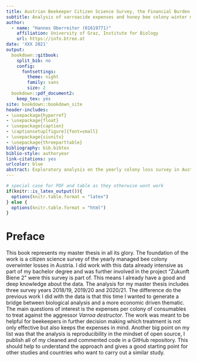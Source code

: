 ```yaml
---
title: Austrian Beekeeper Citizen Science Survey, the Financial Burden to Fight *Varroa Destructor*
subtitle: Analysis of varroacide expenses and honey bee colony winter mortality on operation level in Austria
author: 
  - name: "Hannes Oberreiter (01619771)"
    affiliation: University of Graz, Institute for Biology
    url: https://info.btree.at
date: 'XXX 2021'
output:
  bookdown::gitbook:
    split_bib: no
    config:
      fontsettings:
        theme: night
        family: sans
        size: 2
  bookdown::pdf_document2:
    keep_tex: yes
site: bookdown::bookdown_site
header-includes:
- \usepackage{hyperref}
- \usepackage{float}
- \usepackage{caption}
- \captionsetup[figure]{font=small}
- \usepackage{siunitx}
- \usepackage{threeparttable}
bibliography: bib.bibtex
biblio-style: authoryear
link-citations: yes
urlcolor: blue
abstract: Exploratory analysis on the yearly colony loss survey in Austria, with the focus on treatment expenses. Bigger beekeeping operations have on average lower varrocide expenses than smaller operations. Certified organic beekeeper and migratory beekeeper spend also on average less money on the consumeables. 
---
```

```r
# special case for PDF and table as they otherwise wont work
if(knitr::is_latex_output()){
  options(knitr.table.format = "latex")
} else {
  options(knitr.table.format = "html")
}
```

# Preface {-}

This book represents my master thesis in all its glory. The foundation of the work is a citizen science survey of the yearly managed bee colony overwinter losses in Austria. I did work with this data already intensive as part of my bachelor degree and was further involved in the project "Zukunft Biene 2" were this survey is part of. This means I already have a good and deep knowledge about the data. The analysis for my master thesis includes three survey years 2018/19, 2019/20 and 2020/21. The difference do the previous work I did with the data is that this time I wanted to generate a bridge between biological analysis and a more economic driven thematic. The main questions of interest is the expenses per colony of consumables to treat against the aggressor *Varroa destructor*. The work was meant to be helpful for beekeepers in further decision making which treatment is not only effective but also keeps the expenses in mind. Another big point on my list was that the analysis is  reproducibility in the mindset of open source, I publish all of my cleaned and commented code in a GitHub repository. This should help to understand the approach and gives a good starting point for other studies and countries who want to carry out a similar study.
